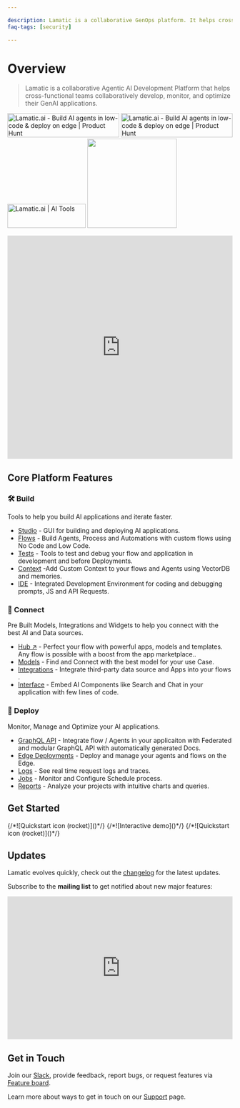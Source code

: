 ```yaml
---

description: Lamatic is a collaborative GenOps platform. It helps cross-functional product teams build and deploy GenAI faster and better.
faq-tags: [security]

---
```


# Overview

> Lamatic is a collaborative Agentic AI Development Platform that helps cross-functional teams collaboratively develop, monitor, and optimize their GenAI applications.

<a href="https://www.producthunt.com/posts/lamatic-ai?embed=true&utm_source=badge-top-post-badge&utm_medium=badge&utm_souce=badge-lamatic&#0045;ai" target="_blank"><img src="https://api.producthunt.com/widgets/embed-image/v1/top-post-badge.svg?post_id=574320&theme=light&period=daily" alt="Lamatic&#0046;ai - Build&#0032;AI&#0032;agents&#0032;in&#0032;low&#0045;code&#0032;&#0038;&#0032;deploy&#0032;on&#0032;edge | Product Hunt" style="width: 250px; height: 54px;" width="250" height="54" /></a> <a href="https://www.producthunt.com/posts/lamatic-ai?embed=true&utm_source=badge-top-post-topic-badge&utm_medium=badge&utm_souce=badge-lamatic&#0045;ai" target="_blank"><img src="https://api.producthunt.com/widgets/embed-image/v1/top-post-topic-badge.svg?post_id=574320&theme=light&period=weekly&topic_id=237" alt="Lamatic&#0046;ai - Build&#0032;AI&#0032;agents&#0032;in&#0032;low&#0045;code&#0032;&#0038;&#0032;deploy&#0032;on&#0032;edge | Product Hunt" style="width: 250px; height: 54px;" width="250" height="54" /></a>
<a href="https://aitools.inc/tools/lamatic-ai?utm_source=embed-badge-lamatic-ai&utm_medium=embed&utm_campaign=embed-badge-featured" target="_blank" style="width: 175px; height: 54px;"><img src="https://aitools.inc/tools/lamatic-ai/embeds/v1/featured-badge.svg?theme=light" alt="Lamatic.ai | AI Tools" style="width: 175px; height: 54px;" width="175" height="54" /></a>
<a target="_blank" href="https://aitoptools.com/tool/lamatic-ai/" title="Lamatic.ai"><img src="https://aitoptools.com/wp-content/uploads/2024/01/promote-embed.png" width="200px" style="max-width:200px;"></a>

<iframe width="100%" height="500px" src="https://player.vimeo.com/video/1002445617?badge=0&amp;autopause=0&amp;player_id=0&amp;app_id=58479" title="Lamatic Genesis Release - 1.0.0" frameborder="0" allow="accelerometer; autoplay; clipboard-write; encrypted-media; gyroscope; picture-in-picture; web-share" referrerpolicy="strict-origin-when-cross-origin" allowFullScreen></iframe>

## Core Platform Features

### 🛠️ Build
Tools to help you build AI applications and iterate faster.

- [Studio](/docs/studio) \- GUI for building and deploying AI applications.
- [Flows](/docs/flows) \- Build Agents, Process and Automations with custom flows using No Code and Low Code.
- [Tests](/docs/tests) \- Tools to test and debug your flow and application in development and before Deployments.
- [Context](/docs/context) \-Add Custom Context to your flows and Agents using VectorDB and memories.
- [IDE](/docs/ide) \- Integrated Development Environment for coding and debugging prompts, JS and API Requests.

### 🧩 Connect
Pre Built Models, Integrations and Widgets to help you connect with the best AI and Data sources.
- [Hub ↗](https://hub.lamatic.ai) \- Perfect your flow with powerful apps, models and templates. Any flow is possible with a boost from the app marketplace..
- [Models](/docs/models) \- Find and Connect with the best model for your use Case.
- [Integrations](/docs/integrations) \- Integrate third-party data source and Apps into your flows .
- [Interface](/docs/interface) \- Embed AI Components like Search and Chat in your application with few lines of code.

### 🚀 Deploy
Monitor, Manage and Optimize your AI applications.

- [GraphQL API](/docs/interface/graphql) \- Integrate flow / Agents in your applicaiton with Federated and modular GraphQL API with automatically generated Docs.
- [Edge Deployments](/docs/deployments) \- Deploy and manage your agents and flows on the Edge.
- [Logs](/docs/logs) \- See real time request logs and traces.
- [Jobs](/docs/jobs) \- Monitor and Configure Schedule process.
- [Reports](/docs/reports) \- Analyze your projects with intuitive charts and queries.


## Get Started

<Cards num={3}>
    <Card href="/docs/get-started" title="Quickstart" image arrow>
        {/*![Quickstart icon (rocket)]()*/}
    </Card>
    <Card href="/docs/demo" title="Demo" image arrow>
        {/*![Interactive demo]()*/}
    </Card>
    <Card href="/docs/templates" title="Templates" image arrow>
        {/*![Quickstart icon (rocket)]()*/}
    </Card>
</Cards>


## Updates

Lamatic evolves quickly, check out the [changelog](/changelog) for the latest updates.

Subscribe to the **mailing list** to get notified about new major features:

<iframe
    src="https://embeds.beehiiv.com/08c99e2f-17cc-4e8a-a982-203a69f674fa"
    data-test-id="beehiiv-embed"
    width="100%"
    height="320"
    frameBorder="0"
    scrolling="no"
    style={{ borderRadius: '4px', border: '2px solid #e5e7eb', margin: '0', backgroundColor: 'transparent' }}>
</iframe>

## Get in Touch

Join our [Slack](/slack), provide feedback, report bugs, or request features via [Feature board](https://product.lamatic.ai/).

Learn more about ways to get in touch on our [Support](https://support.lamatic.ai) page.
